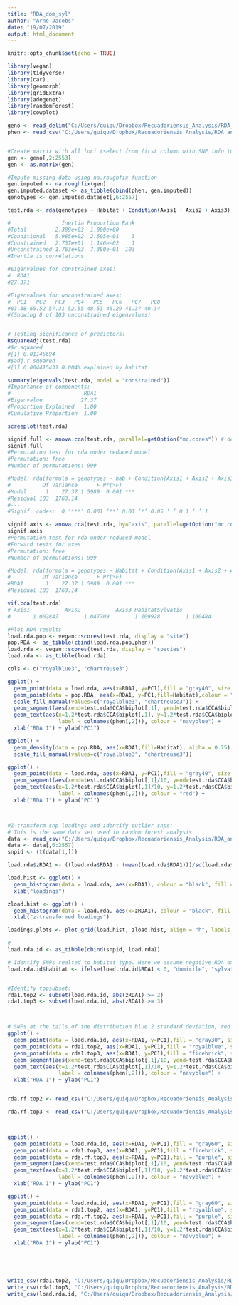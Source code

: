 ---
title: "RDA_dom_syl"
author: "Arne Jacobs"
date: "19/07/2019"
output: html_document
---

```{r setup, include=FALSE}
knitr::opts_chunk$set(echo = TRUE)
```

```{r}
library(vegan)
library(tidyverse)
library(car)
library(geomorph)
library(gridExtra)
library(adegenet)
library(randomForest)
library(cowplot)

```


```{r}
geno <- read_delim("C:/Users/quiqu/Dropbox/Recuadoriensis_Analysis/RDA_analysis/RD_V2_analysis/KNNimpR3.domsylV2.genomat.012", delim = "\t", col_names = F)
phen <- read_csv("C:/Users/quiqu/Dropbox/Recuadoriensis_Analysis/RDA_analysis/RD_V2_analysis/domsyl.ipca.csv")


#Create matrix with all loci (select from first column with SNP info to last one in file)
gen <- geno[,2:2553]
gen <- as.matrix(gen)

#Impute missing data using na.roughfix function
gen.imputed <- na.roughfix(gen)
gen.imputed.dataset <- as_tibble(cbind(phen, gen.imputed))
genotypes <- gen.imputed.dataset[,6:2557]

test.rda <- rda(genotypes ~ Habitat + Condition(Axis1 + Axis2 + Axis3), data=gen.imputed.dataset, scale=T)

#                Inertia Proportion Rank
#Total         2.389e+03  1.000e+00     
#Conditional   5.985e+02  2.505e-01    3
#Constrained   2.737e+01  1.146e-02    1
#Unconstrained 1.763e+03  7.380e-01  103
#Inertia is correlations 

#Eigenvalues for constrained axes:
#  RDA1 
#27.371 

#Eigenvalues for unconstrained axes:
#  PC1   PC2   PC3   PC4   PC5   PC6   PC7   PC8 
#83.38 65.52 57.31 52.55 48.53 46.29 41.37 40.34 
#(Showing 8 of 103 unconstrained eigenvalues)


# Testing significance of predictors:
RsquareAdj(test.rda)
#$r.squared
#[1] 0.01145694
#$adj.r.squared
#[1] 0.004415431 0.004% explained by habitat

summary(eigenvals(test.rda, model = "constrained"))
#Importance of components:
#                       RDA1
#Eigenvalue            27.37
#Proportion Explained   1.00
#Cumulative Proportion  1.00

screeplot(test.rda)

signif.full <- anova.cca(test.rda, parallel=getOption("mc.cores")) # default is permutation=999
signif.full
#Permutation test for rda under reduced model
#Permutation: free
#Number of permutations: 999

#Model: rda(formula = genotypes ~ hab + Condition(Axis1 + Axis2 + Axis3), data = gen.imputed.dataset, scale = T)
#          Df Variance      F Pr(>F)    
#Model      1    27.37 1.5989  0.001 ***
#Residual 103  1763.14                  
#---
#Signif. codes:  0 ‘***’ 0.001 ‘**’ 0.01 ‘*’ 0.05 ‘.’ 0.1 ‘ ’ 1

signif.axis <- anova.cca(test.rda, by="axis", parallel=getOption("mc.cores")) # default is permutation=999
signif.axis
#Permutation test for rda under reduced model
#Forward tests for axes
#Permutation: free
#Number of permutations: 999

#Model: rda(formula = genotypes ~ Habitat + Condition(Axis1 + Axis2 + Axis3), data = gen.imputed.dataset, scale = T)
#          Df Variance      F Pr(>F)    
#RDA1       1    27.37 1.5989  0.001 ***
#Residual 103  1763.14 

vif.cca(test.rda)
# Axis1           Axis2           Axis3 HabitatSylvatic 
#       1.002847        1.047709        1.109928        1.160484 

#Plot RDA results
load.rda.pop <- vegan::scores(test.rda, display = "site") 
pop.RDA <- as_tibble(cbind(load.rda.pop,phen))
load.rda <- vegan::scores(test.rda, display = "species") 
load.rda <- as_tibble(load.rda)

cols <- c("royalblue3", "chartreuse3")

ggplot() +
  geom_point(data = load.rda, aes(x=RDA1, y=PC1),fill = "gray40", size = 1, shape = 21) +
  geom_point(data = pop.RDA, aes(x=RDA1, y=PC1,fill=Habitat),colour = "gray30", size = 4, shape = 21) +
  scale_fill_manual(values=c("royalblue3", "chartreuse3")) +
  geom_segment(aes(xend=test.rda$CCA$biplot[,1], yend=test.rda$CCA$biplot[,1], x=0, y=0),colour="navyblue", size=0.5,linetype=1,arrow=arrow(length = unit(0.01, "npc"))) +
  geom_text(aes(x=1.2*test.rda$CCA$biplot[,1], y=1.2*test.rda$CCA$biplot[,1],
                label = colnames(phen[,2])), colour = "navyblue") + 
  xlab("RDA 1") + ylab("PC1") 

ggplot() + 
  geom_density(data = pop.RDA, aes(x=RDA1,fill=Habitat), alpha = 0.75) +
  scale_fill_manual(values=c("royalblue3", "chartreuse3"))

ggplot() +
  geom_point(data = load.rda, aes(x=RDA1, y=PC1),fill = "gray40", size = 1, shape = 21) +
  geom_segment(aes(xend=test.rda$CCA$biplot[,1]/10, yend=test.rda$CCA$biplot[,1]/10, x=0, y=0),colour="red", size=0.5,linetype=1,arrow=arrow(length = unit(0.02, "npc"))) +
  geom_text(aes(x=1.2*test.rda$CCA$biplot[,1]/10, y=1.2*test.rda$CCA$biplot[,1]/10,
                label = colnames(phen[,2])), colour = "red") + 
  xlab("RDA 1") + ylab("PC1") 



#Z-transform snp loadings and identify outlier snps:
# This is the same data set used in random forest analysis
data <- read_csv("C:/Users/quiqu/Dropbox/Recuadoriensis_Analysis/RDA_analysis/RD_V2_analysis/gen.resid.dataset.csv", col_names = F)
data <- data[,6:2557]
snpid <- (t(data[1,]))

load.rda$zRDA1 <- ((load.rda$RDA1 - (mean(load.rda$RDA1)))/sd(load.rda$RDA1))

load.hist <- ggplot() +
  geom_histogram(data = load.rda, aes(x=RDA1), colour = "black", fill = "firebrick", alpha = 0.5, bins = 50) +
  xlab("loadings")

zload.hist <- ggplot() +
  geom_histogram(data = load.rda, aes(x=zRDA1), colour = "black", fill = "firebrick", alpha = 0.5, bins = 50) +
  xlab("z-transformed loadings")

loadings.plots <- plot_grid(load.hist, zload.hist, align = "h", labels = c("A", "B"), ncol = 2)

#
load.rda.id <- as_tibble(cbind(snpid, load.rda))

# Identify SNPs realted to habitat type. Here we assume negative RDA axis values are domicile
load.rda.id$habitat <- ifelse(load.rda.id$RDA1 < 0, "domicile", "sylvatic")


#Identify topsubset:
rda1.top2 <- subset(load.rda.id, abs(zRDA1) >= 2)
rda1.top3 <- subset(load.rda.id, abs(zRDA1) >= 3)



# SNPs at the tails of the distribution blue 2 standard deviation, red 3 Standard deviations
ggplot() +
  geom_point(data = load.rda.id, aes(x=RDA1, y=PC1),fill = "gray30", size = 1, shape = 21) +
  geom_point(data = rda1.top2, aes(x=RDA1, y=PC1),fill = "royalblue", size = 4, shape = 21) +
  geom_point(data = rda1.top3, aes(x=RDA1, y=PC1),fill = "firebrick", size = 4, shape = 21) +
  geom_segment(aes(xend=test.rda$CCA$biplot[,1]/10, yend=test.rda$CCA$biplot[,1]/10, x=0, y=0),colour="navyblue", size=0.5,linetype=1,arrow=arrow(length = unit(0.02, "npc"))) +
  geom_text(aes(x=1.2*test.rda$CCA$biplot[,1]/10, y=1.2*test.rda$CCA$biplot[,1]/10,
                label = colnames(phen[,2])), colour = "navyblue") + 
  xlab("RDA 1") + ylab("PC1")


rda.rf.top2 <- read_csv("C:/Users/quiqu/Dropbox/Recuadoriensis_Analysis/RDA_analysis/RD_V2_analysis/rda_top2_RF_accuracy.csv", col_names = T)

rda.rf.top3 <- read_csv("C:/Users/quiqu/Dropbox/Recuadoriensis_Analysis/RDA_analysis/RD_V2_analysis/rda_top3_RF_accuracy.csv", col_names = T)



ggplot() +
  geom_point(data = load.rda.id, aes(x=RDA1, y=PC1),fill = "gray60", size = 1, shape = 21) +
  geom_point(data = rda1.top3, aes(x=RDA1, y=PC1),fill = "firebrick", size = 4, shape = 21) +
  geom_point(data = rda.rf.top3, aes(x=RDA1, y=PC1),fill = "purple", size = 4, shape = 21) +
  geom_segment(aes(xend=test.rda$CCA$biplot[,1]/10, yend=test.rda$CCA$biplot[,1]/10, x=0, y=0),colour="navyblue", size=0.5,linetype=1,arrow=arrow(length = unit(0.02, "npc"))) +
  geom_text(aes(x=1.2*test.rda$CCA$biplot[,1]/10, y=1.2*test.rda$CCA$biplot[,1]/10,
                label = colnames(phen[,2])), colour = "navyblue") + 
  xlab("RDA 1") + ylab("PC1")

ggplot() +
  geom_point(data = load.rda.id, aes(x=RDA1, y=PC1),fill = "gray60", size = 1, shape = 21) +
  geom_point(data = rda1.top2, aes(x=RDA1, y=PC1),fill = "royalblue", size = 4, shape = 21) +
  geom_point(data = rda.rf.top2, aes(x=RDA1, y=PC1),fill = "purple", size = 4, shape = 21) +
  geom_segment(aes(xend=test.rda$CCA$biplot[,1]/10, yend=test.rda$CCA$biplot[,1]/10, x=0, y=0),colour="navyblue", size=0.5,linetype=1,arrow=arrow(length = unit(0.02, "npc"))) +
  geom_text(aes(x=1.2*test.rda$CCA$biplot[,1]/10, y=1.2*test.rda$CCA$biplot[,1]/10,
                label = colnames(phen[,2])), colour = "navyblue") + 
  xlab("RDA 1") + ylab("PC1")





write_csv(rda1.top2, "C:/Users/quiqu/Dropbox/Recuadoriensis_Analysis/RDA_analysis/RD_V2_analysis/rda_top2.csv")
write_csv(rda1.top3, "C:/Users/quiqu/Dropbox/Recuadoriensis_Analysis/RDA_analysis/RD_V2_analysis/rda_top3.csv")
write_csv(load.rda.id, "C:/Users/quiqu/Dropbox/Recuadoriensis_Analysis/RDA_analysis/RD_V2_analysis/load.rda.id.csv")

```
